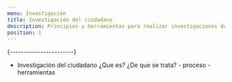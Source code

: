 ```yaml
---
menu: Investigación
title: Investigación del ciudadano
description: Principios y herramientas para realizar investigaciones de usuario
position: 1
---
```


{-----------------------}

- Investigación del ciudadano
  ¿Que es?
  ¿De que se trata? - proceso
  -herramientas
